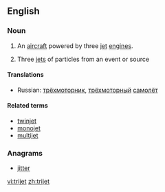 ==English==

===Noun===
{{en-noun}}
{{wikipedia}}

# {{aviation}} An [[aircraft]] powered by three [[jet]] [[engine]]s.
# {{physics}} Three [[jet]]s of particles from an event or source

====Translations====
{{trans-top|aircraft powered by three jet engines}}
* Russian: [[трёхмоторник]], [[трёхмоторный]] [[самолёт]]
{{trans-mid}}
{{trans-bottom}}

====Related terms====
* [[twinjet]]
* [[monojet]]
* [[multijet]]

===Anagrams===
* [[jitter#English|jitter]]

[[vi:trijet]]
[[zh:trijet]]